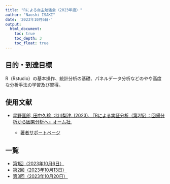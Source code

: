 ```yaml
---
title: "Rによる自主勉強会（2023年度）"
author: "Naoshi ISAKI"
date: '2023年10月6日-'
output:
  html_document:
    toc: true
    toc_depth: 3
    toc_float: true
---
```

## 目的・到達目標

R（Rstudio）の基本操作、統計分析の基礎、パネルデータ分析などのやや高度な分析手法の学習及び習得。

## 使用文献
- [星野匡郎, 田中久稔, 北川梨津. (2023). 『Rによる実証分析（第2版）：回帰分析から因果分析へ』オーム社.](https://www.ohmsha.co.jp/book/9784274230028/)

  - [著者サポートページ](https://www.rniyoru.com/)

## 一覧
- [第1回（2023年10月6日）](./rweek1.html)
- [第2回（2023年10月13日）](./rweek2.html)
- [第3回（2023年10月20日）](./rweek3.html)